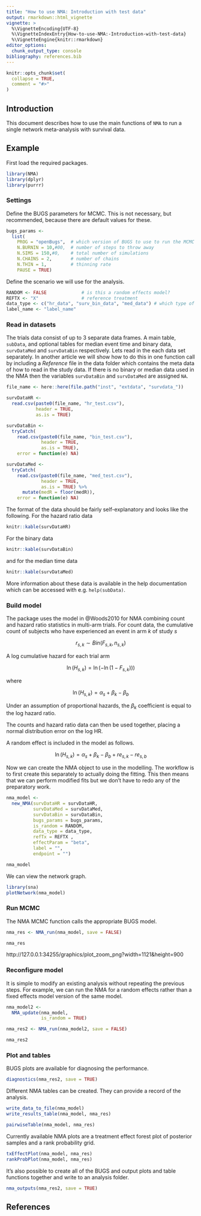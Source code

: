 ```yaml
---
title: "How to use NMA: Introduction with test data"
output: rmarkdown::html_vignette
vignette: >
  %\VignetteEncoding{UTF-8}
  %\VignetteIndexEntry{How-to-use-NMA:-Introduction-with-test-data}
  %\VignetteEngine{knitr::rmarkdown}
editor_options: 
  chunk_output_type: console
bibliography: references.bib
---
```


```r
knitr::opts_chunk$set(
  collapse = TRUE,
  comment = "#>"
)
```

## Introduction

This document describes how to use the main functions of `NMA` to run a single network meta-analysis with survival data.

## Example

First load the required packages.

```r
library(NMA)
library(dplyr)
library(purrr)
```

### Settings

Define the BUGS parameters for MCMC.
This is not necessary, but recommended, because there are default values for these.

```r
bugs_params <-
  list(
    PROG = "openBugs",  # which version of BUGS to use to run the MCMC
    N.BURNIN = 10,#00,  # number of steps to throw away
    N.SIMS = 150,#0,    # total number of simulations
    N.CHAINS = 2,       # number of chains
    N.THIN = 1,         # thinning rate
    PAUSE = TRUE)
```

Define the scenario we will use for the analysis.

```r
RANDOM <- FALSE             # is this a random effects model?
REFTX <- "X"                # reference treatment
data_type <- c("hr_data", "surv_bin_data", "med_data") # which type of data to use
label_name <- "label_name"
```


### Read in datasets

The trials data consist of up to 3 separate data frames.
A main table, `subData`, and optional tables for median event time and binary data, `survDataMed` and `survDataBin` respectively.
Lets read in the each data set separately.
In another article we will show how to do this in one function call by including a _Reference_ file in the data folder which contains the meta data of how to read in the study data.
If there is no binary or median data used in the NMA then the variables `survDataBin` and `survDataMed` are assigned `NA`.

```r
file_name <- here::here(file.path("inst", "extdata", "survdata_"))

survDataHR <-
  read.csv(paste0(file_name, "hr_test.csv"),
           header = TRUE,
           as.is = TRUE)

survDataBin <-
  tryCatch(
    read.csv(paste0(file_name, "bin_test.csv"),
             header = TRUE,
             as.is = TRUE),
    error = function(e) NA)

survDataMed <-
  tryCatch(
    read.csv(paste0(file_name, "med_test.csv"),
             header = TRUE,
             as.is = TRUE) %>% 
      mutate(medR = floor(medR)),
    error = function(e) NA)
```

The format of the data should be fairly self-explanatory and looks like the following.
For the hazard ratio data

```r
knitr::kable(survDataHR)
```

For the binary data

```r
knitr::kable(survDataBin)
```

and for the median time data

```r
knitr::kable(survDataMed)
```

More information about these data is available in the help documentation which can be accessed with e.g. `help(subData)`.


### Build model

The package uses the model in @Woods2010 for NMA combining count and hazard ratio statistics in multi-arm trials.
For count data, the cumulative count of subjects who have experienced an event in arm $k$ of study $s$

$$
r_{s,k} \sim Bin(F_{s,k}, n_{s,k})
$$

A log cumulative hazard for each trial arm

$$
\ln (H_{s,k}) = \ln ( - \ln (1 - F_{s,k})))
$$

where

$$
\ln (H_{s,k}) = \alpha_s + \beta_k - \beta_b
$$

Under an assumption of proportional hazards, the $\beta_k$ coefficient is equal to the log hazard ratio.

The counts and hazard ratio data can then be used together, placing a normal distribution error on the log HR.

A random effect is included in the model as follows.

$$
\ln (H_{s,k}) = \alpha_s + \beta_k - \beta_b + re_{s,k} - re_{s,b}
$$


Now we can create the NMA object to use in the modelling.
The workflow is to first create this separately to actually doing the fitting.
This then means that we can perform modified fits but we don't have to redo any of the preparatory work.

```r
nma_model <-
  new_NMA(survDataHR = survDataHR,
          survDataMed = survDataMed,
          survDataBin = survDataBin,
          bugs_params = bugs_params,
          is_random = RANDOM,
          data_type = data_type,
          refTx = REFTX ,
          effectParam = "beta",
          label = "",
          endpoint = "")

nma_model
```

We can view the network graph.

```r
library(sna)
plotNetwork(nma_model)
```


### Run MCMC

The NMA MCMC function calls the appropriate BUGS model.

```r
nma_res <- NMA_run(nma_model, save = FALSE)

nma_res
```

http://127.0.0.1:34255/graphics/plot_zoom_png?width=1121&height=900

### Reconfigure model

It is simple to modify an existing analysis without repeating the previous steps.
For example, we can run the NMA for a random effects rather than a fixed effects model version of the same model.

```r
nma_model2 <-
  NMA_update(nma_model,
             is_random = TRUE)
```

```r
nma_res2 <- NMA_run(nma_model2, save = FALSE)

nma_res2
```


### Plot and tables

BUGS plots are available for diagnosing the performance.

```r
diagnostics(nma_res2, save = TRUE)
```

Different NMA tables can be created. They can provide a record of the analysis.

```r
write_data_to_file(nma_model)
write_results_table(nma_model, nma_res)
```

```r
pairwiseTable(nma_model, nma_res)
```

Currently available NMA plots are a treatment effect forest plot of posterior samples and a rank probability grid.

```r
txEffectPlot(nma_model, nma_res)
rankProbPlot(nma_model, nma_res)
```

It's also possible to create all of the BUGS and output plots and table functions together and write to an analysis folder.

```r
nma_outputs(nma_res2, save = TRUE)
```

## References
